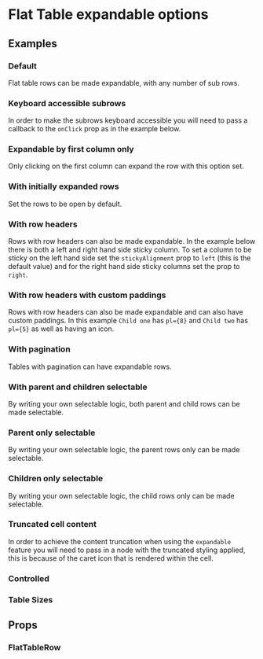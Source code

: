 

<Meta title="Flat Table/Expandable" of={FlatTableExpandableStories} />

# Flat Table expandable options

## Examples

### Default

Flat table rows can be made expandable, with any number of sub rows.

<Canvas of={FlatTableExpandableStories.DefaultStory} />

### Keyboard accessible subrows

In order to make the subrows keyboard accessible you will need to pass a callback to the `onClick` prop as in the example
below.

<Canvas of={FlatTableExpandableStories.KeyboardAccessibleSubRows} />

### Expandable by first column only

Only clicking on the first column can expand the row with this option set.

<Canvas of={FlatTableExpandableStories.ExpandableByFirstColumnOnly} />

### With initially expanded rows

Set the rows to be open by default.

<Canvas of={FlatTableExpandableStories.InitiallyExpanded} />

### With row headers

Rows with row headers can also be made expandable. In the example below there is both a left and
right hand side sticky column. To set a column to be sticky on the left hand side set the
`stickyAlignment` prop to `left` (this is the default value) and for the right hand side sticky
columns set the prop to `right`.

<Canvas of={FlatTableExpandableStories.RowHeaders} />

### With row headers with custom paddings

Rows with row headers can also be made expandable and can also have custom paddings.
In this example `Child one` has `pl={8}` and `Child two` has `pl={5}` as well as having an icon.

<Canvas of={FlatTableExpandableStories.RowHeadersWithCustomPaddings} />

### With pagination

Tables with pagination can have expandable rows.

<Canvas of={FlatTableExpandableStories.Paginated} />

### With parent and children selectable

By writing your own selectable logic, both parent and child rows can be made selectable.

<Canvas of={FlatTableExpandableStories.BothParentAndChildrenSelectable} />

### Parent only selectable

By writing your own selectable logic, the parent rows only can be made selectable.

<Canvas of={FlatTableExpandableStories.ParentOnlySelectable} />

### Children only selectable

By writing your own selectable logic, the child rows only can be made selectable.

<Canvas of={FlatTableExpandableStories.ChildrenOnlySelectable} />

### Truncated cell content

In order to achieve the content truncation when using the `expandable` feature you will need to pass in a node with the
truncated styling applied, this is because of the caret icon that is rendered within the cell.

<Canvas of={FlatTableExpandableStories.TruncatedCellContent} />

### Controlled

<Canvas of={FlatTableExpandableStories.Controlled} />

### Table Sizes

<Canvas of={FlatTableExpandableStories.Sizes} />

## Props

### FlatTableRow

<ArgTypes of={FlatTableRowStories} />
